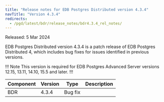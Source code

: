 ```yaml
---
title: "Release notes for EDB Postgres Distributed version 4.3.4"
navTitle: "Version 4.3.4"
redirects:
  - /pgd/latest/bdr/release_notes/bdr4.3.4_rel_notes/
---
```


Released: 5 Mar 2024

EDB Postgres Distributed version 4.3.4 is a patch release of EDB Postgres Distributed 4, which includes bug fixes for issues identified in previous versions.

!!! Note
This version is required for EDB Postgres Advanced Server versions 12.15, 13.11, 14.10, 15.5 and later.
!!!

| Component | Version |  Type        |                                                   Description                                                           |
| --------- | ------- | ------------ | ------------------------------------------------------------------------------------------------------------------------|
| BDR       | 4.3.4   | Bug&nbsp;fix |  |
